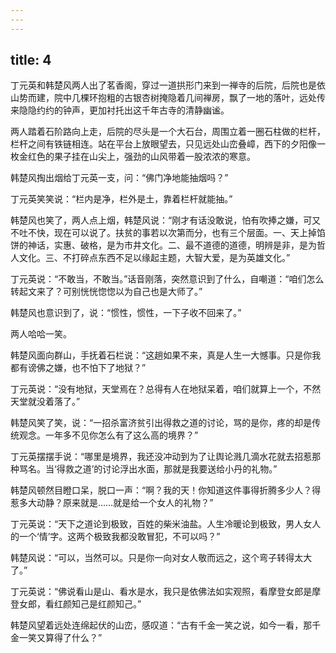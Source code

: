 ```yaml
---
---
---
```

title: 4
---




丁元英和韩楚风两人出了茗香阁，穿过一道拱形门来到一禅寺的后院，后院也是依山势而建，院中几棵环抱粗的古银杏树掩隐着几间禅房，飘了一地的落叶，远处传来隐隐约约的钟声，更加衬托出这千年古寺的清静幽谧。

两人踏着石阶路向上走，后院的尽头是一个大石台，周围立着一圈石柱做的栏杆，栏杆之间有铁链相连。站在平台上放眼望去，只见远处山峦叠嶂，西下的夕阳像一枚金红色的果子挂在山尖上，强劲的山风带着一股浓浓的寒意。

韩楚风掏出烟给丁元英一支，问：“佛门净地能抽烟吗？”

丁元英笑笑说：“栏内是净，栏外是土，靠着栏杆就能抽。”

韩楚风也笑了，两人点上烟，韩楚风说：“刚才有话没敢说，怕有吹捧之嫌，可又不吐不快，现在可以说了。扶贫的事若以次第而分，也有三个层面。一、天上掉馅饼的神话，实惠、破格，是为市井文化。二、最不道德的道德，明辨是非，是为哲人文化。三、不打碎点东西不足以缘起主题，大智大爱，是为英雄文化。”

丁元英说：“不敢当，不敢当。”话音刚落，突然意识到了什么，自嘲道：“咱们怎么转起文来了？可别恍恍惚惚以为自己也是大师了。”

韩楚风也意识到了，说：“惯性，惯性，一下子收不回来了。”

两人哈哈一笑。

韩楚风面向群山，手抚着石栏说：“这趟如果不来，真是人生一大憾事。只是你我都有谤佛之嫌，也不怕下了地狱？”

丁元英说：“没有地狱，天堂焉在？总得有人在地狱呆着，咱们就算上一个，不然天堂就没着落了。”

韩楚风笑了笑，说：“一招杀富济贫引出得救之道的讨论，骂的是你，疼的却是传统观念。一年多不见你怎么有了这么高的境界？”

丁元英摆摆手说：“哪里是境界，我还没冲动到为了让舆论溅几滴水花就去招惹那种骂名。当‘得救之道’的讨论浮出水面，那就是我要送给小丹的礼物。”

韩楚风顿然目瞪口呆，脱口一声：“啊？我的天！你知道这件事得折腾多少人？得惹多大动静？原来就是……就是给一个女人的礼物？”

丁元英说：“天下之道论到极致，百姓的柴米油盐。人生冷暖论到极致，男人女人的一个‘情’字。这两个极致我都没敢冒犯，不可以吗？”

韩楚风说：“可以，当然可以。只是你一向对女人敬而远之，这个弯子转得太大了。”

丁元英说：“佛说看山是山、看水是水，我只是依佛法如实观照，看摩登女郎是摩登女郎，看红颜知己是红颜知己。”

韩楚风望着远处连绵起伏的山峦，感叹道：“古有千金一笑之说，如今一看，那千金一笑又算得了什么？”